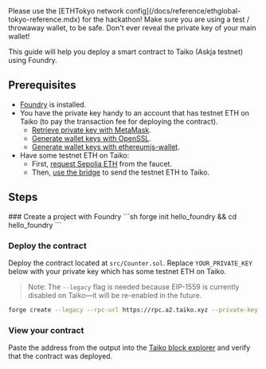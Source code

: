 
<Callout>
  Please use the [ETHTokyo network
  config](/docs/reference/ethglobal-tokyo-reference.mdx) for the hackathon!
</Callout>

<Callout type="warning" emoji="⚠️">
  Make sure you are using a test / throwaway wallet, to be safe. Don't ever
  reveal the private key of your main wallet!
</Callout>

This guide will help you deploy a smart contract to Taiko (Askja testnet) using Foundry.

## Prerequisites

- [Foundry](https://book.getfoundry.sh/getting-started/installation) is installed.
- You have the private key handy to an account that has testnet ETH on Taiko (to pay the transaction fee for deploying the contract).
  - [Retrieve private key with MetaMask](https://support.metamask.io/hc/en-us/articles/360015289632-How-to-export-an-account-s-private-key#:~:text=On%20the%20account%20page%2C%20click,click%20%E2%80%9CConfirm%E2%80%9D%20to%20proceed.).
  - [Generate wallet keys with OpenSSL](https://gist.github.com/miguelmota/3793b160992b4ea0b616497b8e5aee2f).
  - [Generate wallet keys with ethereumjs-wallet](https://piyopiyo.medium.com/how-to-generate-ethereum-private-key-and-address-in-local-offline-environment-90294308593c).
- Have some testnet ETH on Taiko:
  - First, [request Sepolia ETH](/docs/guides/receive-tokens) from the faucet.
  - Then, [use the bridge](/docs/guides/use-the-bridge) to send the testnet ETH to Taiko.

## Steps

<Steps>
   ### Create a project with Foundry
   ```sh
   forge init hello_foundry && cd hello_foundry
   ```

### Deploy the contract
Deploy the contract located at `src/Counter.sol`. Replace `YOUR_PRIVATE_KEY` below with your private key which has some testnet ETH on Taiko.
> Note: The `--legacy` flag is needed because EIP-1559 is currently disabled on Taiko—it will be re-enabled in the future.
```sh
forge create --legacy --rpc-url https://rpc.a2.taiko.xyz --private-key YOUR_PRIVATE_KEY src/Counter.sol:Counter
```

### View your contract
Paste the address from the output into the [Taiko block explorer](https://explorer.a2.taiko.xyz) and verify that the contract was deployed.
</Steps>

